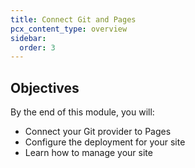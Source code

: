 ```yaml
---
title: Connect Git and Pages
pcx_content_type: overview
sidebar:
  order: 3
---
```


## Objectives

By the end of this module, you will:

- Connect your Git provider to Pages
- Configure the deployment for your site
- Learn how to manage your site
